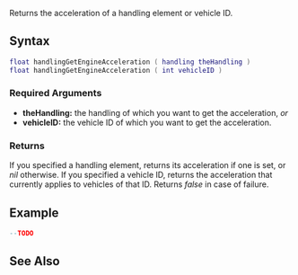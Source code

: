 
{{Server function}}
Returns the acceleration of a handling element or vehicle ID.

==Syntax==
<syntaxhighlight lang="lua">
float handlingGetEngineAcceleration ( handling theHandling )
float handlingGetEngineAcceleration ( int vehicleID )
</syntaxhighlight>

===Required Arguments===
*'''theHandling:''' the handling of which you want to get the acceleration, ''or''
*'''vehicleID:''' the vehicle ID of which you want to get the acceleration.

===Returns===
If you specified a handling element, returns its acceleration if one is set, or ''nil'' otherwise. If you specified a vehicle ID, returns the acceleration that currently applies to vehicles of that ID. Returns ''false'' in case of failure.

==Example==
<syntaxhighlight lang="lua">
--TODO
</syntaxhighlight>

==See Also==
{{Handling_functions}}
